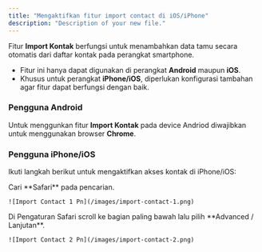 ```yaml
---
title: "Mengaktifkan fitur import contact di iOS/iPhone"
description: "Description of your new file."
---
```



Fitur **Import Kontak** berfungsi untuk menambahkan data tamu secara otomatis dari daftar kontak pada perangkat smartphone.

- Fitur ini hanya dapat digunakan di perangkat **Android** maupun **iOS**.
- Khusus untuk perangkat **iPhone/iOS**, diperlukan konfigurasi tambahan agar fitur dapat berfungsi dengan baik.

### Pengguna Android

Untuk menggunkan fitur **Import Kontak** pada device Andriod diwajibkan untuk menggunakan browser **Chrome**.

### Pengguna iPhone/iOS

Ikuti langkah berikut untuk mengaktifkan akses kontak di iPhone/iOS:

<Steps>
  <Step title="Buka aplikasi Settings (Pengaturan). " stepNumber={1}>
    Cari **Safari** pada pencarian.

    ![Import Contact 1 Pn](/images/import-contact-1.png)
  </Step>
  <Step title="Pengaturan Safari iOS">
    Di Pengaturan Safari scroll ke bagian paling bawah lalu pilih **Advanced / Lanjutan**.

    ![Import Contact 2 Pn](/images/import-contact-2.png)
  </Step>
</Steps>
